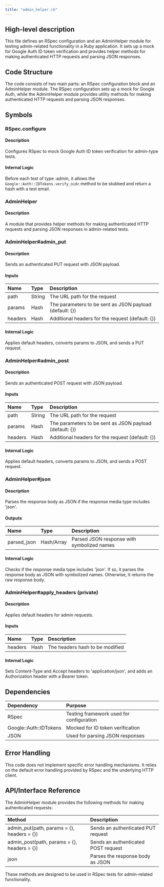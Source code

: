 ```yaml
---
title: "admin_helper.rb"
---
```


## High-level description
This file defines an RSpec configuration and an AdminHelper module for testing admin-related functionality in a Ruby application. It sets up a mock for Google Auth ID token verification and provides helper methods for making authenticated HTTP requests and parsing JSON responses.

## Code Structure
The code consists of two main parts: an RSpec configuration block and an AdminHelper module. The RSpec configuration sets up a mock for Google Auth, while the AdminHelper module provides utility methods for making authenticated HTTP requests and parsing JSON responses.

## Symbols

### RSpec.configure
#### Description
Configures RSpec to mock Google Auth ID token verification for admin-type tests.

#### Internal Logic
Before each test of type :admin, it allows the `Google::Auth::IDTokens.verify_oidc` method to be stubbed and return a hash with a test email.

### AdminHelper
#### Description
A module that provides helper methods for making authenticated HTTP requests and parsing JSON responses in admin-related tests.

### AdminHelper#admin_put
#### Description
Sends an authenticated PUT request with JSON payload.

#### Inputs
| Name | Type | Description |
|:-----|:-----|:------------|
| path | String | The URL path for the request |
| params | Hash | The parameters to be sent as JSON payload (default: {}) |
| headers | Hash | Additional headers for the request (default: {}) |

#### Internal Logic
Applies default headers, converts params to JSON, and sends a PUT request.

### AdminHelper#admin_post
#### Description
Sends an authenticated POST request with JSON payload.

#### Inputs
| Name | Type | Description |
|:-----|:-----|:------------|
| path | String | The URL path for the request |
| params | Hash | The parameters to be sent as JSON payload (default: {}) |
| headers | Hash | Additional headers for the request (default: {}) |

#### Internal Logic
Applies default headers, converts params to JSON, and sends a POST request.

### AdminHelper#json
#### Description
Parses the response body as JSON if the response media type includes 'json'.

#### Outputs
| Name | Type | Description |
|:-----|:-----|:------------|
| parsed_json | Hash/Array | Parsed JSON response with symbolized names |

#### Internal Logic
Checks if the response media type includes 'json'. If so, it parses the response body as JSON with symbolized names. Otherwise, it returns the raw response body.

### AdminHelper#apply_headers (private)
#### Description
Applies default headers for admin requests.

#### Inputs
| Name | Type | Description |
|:-----|:-----|:------------|
| headers | Hash | The headers hash to be modified |

#### Internal Logic
Sets Content-Type and Accept headers to 'application/json', and adds an Authorization header with a Bearer token.

## Dependencies
| Dependency | Purpose |
|:-----------|:--------|
| RSpec | Testing framework used for configuration |
| Google::Auth::IDTokens | Mocked for ID token verification |
| JSON | Used for parsing JSON responses |

## Error Handling
This code does not implement specific error handling mechanisms. It relies on the default error handling provided by RSpec and the underlying HTTP client.

## API/Interface Reference
The AdminHelper module provides the following methods for making authenticated requests:

| Method | Description |
|:-------|:------------|
| admin_put(path, params = {}, headers = {}) | Sends an authenticated PUT request |
| admin_post(path, params = {}, headers = {}) | Sends an authenticated POST request |
| json | Parses the response body as JSON |

These methods are designed to be used in RSpec tests for admin-related functionality.